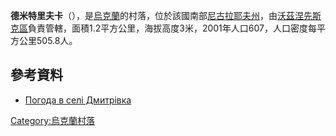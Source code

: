 {{coord|47|25|44|N|31|29|2|E|scale:100000|display=title}}

'''德米特里夫卡'''（{{lang-uk|Дмитрівка}}），是[[烏克蘭|烏克蘭]]的村落，位於該國南部[[尼古拉耶夫州|尼古拉耶夫州]]，由[[沃茲涅先斯克區|沃茲涅先斯克區]]負責管轄，面積1.2平方公里，海拔高度3米，2001年人口607，人口密度每平方公里505.8人。

==參考資料==
* [http://weather.in.ua/ua/nikolaevskaja/6840 Погода в селі Дмитрівка] {{Wayback|url=http://weather.in.ua/ua/nikolaevskaja/6840 |date=20160607074041 }}

{{Ukraine-geo-stub}}
[[Category:烏克蘭村落|Category:烏克蘭村落]]